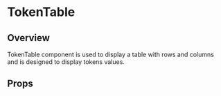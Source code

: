 
<Meta of={TokenTable} />

# TokenTable

## Overview

TokenTable component is used to display a table with rows and columns and is designed to display tokens values. 

<Canvas of={TokenTable.Overview} />

## Props

<Controls />
